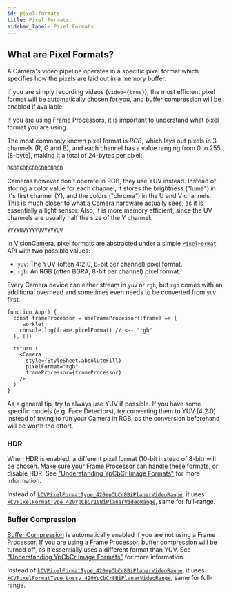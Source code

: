 ```yaml
---
id: pixel-formats
title: Pixel Formats
sidebar_label: Pixel Formats
---
```



## What are Pixel Formats?

A Camera's video pipeline operates in a specific pixel format which specifies how the pixels are laid out in a memory buffer.

If you are simply recording videos (`video={true}`), the most efficient pixel format will be automatically chosen for you, and [buffer compression](/docs/guides/performance#buffer-compression) will be enabled if available.

If you are using Frame Processors, it is important to understand what pixel format you are using.

The most commonly known pixel format is _RGB_, which lays out pixels in 3 channels (R, G and B), and each channel has a value ranging from 0 to 255 (8-byte), making it a total of 24-bytes per pixel:
```
RGBRGBRGBRGBRGBRGB
```

Cameras however don't operate in RGB, they use YUV instead. Instead of storing a color value for each channel, it stores the brightness ("luma") in it's first channel (Y), and the colors ("chroma") in the U and V channels. This is much closer to what a Camera hardware actually sees, as it is essentially a light sensor. Also, it is more memory efficient, since the UV channels are usually half the size of the Y channel:
```
YYYYUVYYYYUVYYYYUV
```

In VisionCamera, pixel formats are abstracted under a simple [`PixelFormat`](/docs/api/#pixelformat) API with two possible values:

- `yuv`: The YUV (often 4:2:0, 8-bit per channel) pixel format.
- `rgb`: An RGB (often BGRA, 8-bit per channel) pixel format.

Every Camera device can either stream in `yuv` or `rgb`, but `rgb` comes with an additional overhead and sometimes even needs to be converted from `yuv` first.

```tsx
function App() {
  const frameProcessor = useFrameProcessor((frame) => {
    'worklet'
    console.log(frame.pixelFormat) // <-- "rgb"
  }, [])

  return (
    <Camera
      style={StyleSheet.absoluteFill}
      pixelFormat="rgb"
      frameProcessor={frameProcessor}
    />
  )
}
```

As a general tip, try to always use YUV if possible. If you have some specific models (e.g. Face Detectors), try converting them to YUV (4:2:0) instead of trying to run your Camera in RGB, as the conversion beforehand will be worth the effort.

### HDR

When HDR is enabled, a different pixel format (10-bit instead of 8-bit) will be chosen. Make sure your Frame Processor can handle these formats, or disable HDR. See ["Understanding YpCbCr Image Formats"](https://developer.apple.com/documentation/accelerate/conversion/understanding_ypcbcr_image_formats) for more information.

Instead of [`kCVPixelFormatType_420YpCbCr8BiPlanarVideoRange`](https://developer.apple.com/documentation/corevideo/kcvpixelformattype_420ypcbcr8biplanarvideorange), it uses [`kCVPixelFormatType_420YpCbCr10BiPlanarVideoRange`](https://developer.apple.com/documentation/corevideo/1563591-pixel_format_identifiers/kcvpixelformattype_420ypcbcr10biplanarvideorange), same for full-range.

### Buffer Compression

[Buffer Compression](/docs/guides/performance#buffer-compression) is automatically enabled if you are not using a Frame Processor. If you are using a Frame Processor, buffer compression will be turned off, as it essentially uses a different format than YUV. See ["Understanding YpCbCr Image Formats"](https://developer.apple.com/documentation/accelerate/conversion/understanding_ypcbcr_image_formats) for more information.

Instead of [`kCVPixelFormatType_420YpCbCr8BiPlanarVideoRange`](https://developer.apple.com/documentation/corevideo/kcvpixelformattype_420ypcbcr8biplanarvideorange), it uses [`kCVPixelFormatType_Lossy_420YpCbCr8BiPlanarVideoRange`](https://developer.apple.com/documentation/corevideo/3746862-anonymous/kcvpixelformattype_lossy_420ypcbcr8biplanarvideorange), same for full-range.

